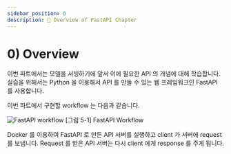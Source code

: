 ```yaml
---
sidebar_position: 0
description: 📌 Overview of FastAPI Chapter
---
```


# 0) Overview
이번 파트에서는 모델을 서빙하기에 앞서 이에 필요한 API 의 개념에 대해 학습합니다.
실습을 위해서는 Python 을 이용해서 API 를 만들 수 있는 웹 프레임워크인 FastAPI 를 사용합니다.

이번 파트에서 구현할 workflow 는 다음과 같습니다.

<div style={{textAlign: 'center'}}>

![FastAPI workflow](./img/fastapi-1.png)
[그림 5-1] FastAPI Workflow

</div>

Docker 를 이용하여 FastAPI 로 만든 API 서버를 실행하고 client 가 서버에 request 를 보냅니다.
Request 를 받은 API 서버는 다시 client 에게 response 를 주게 됩니다.

